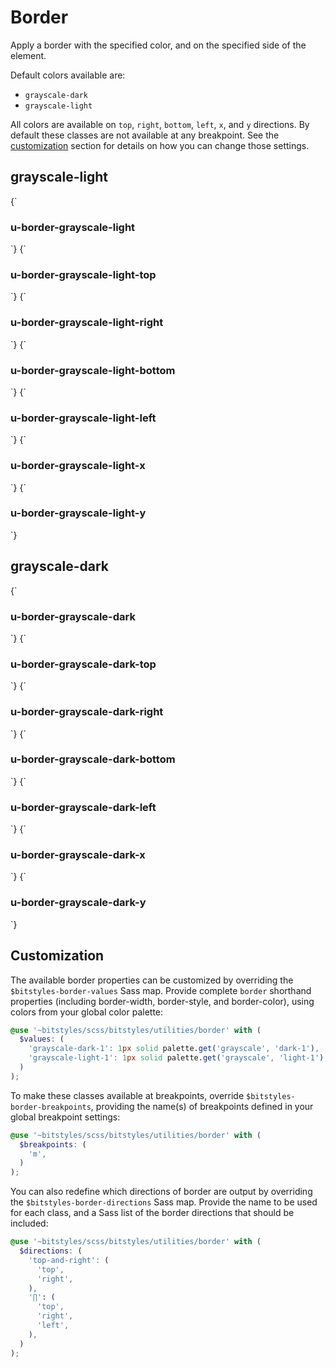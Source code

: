 
<Meta title="utilities/border" />

# Border

Apply a border with the specified color, and on the specified side of the element.

Default colors available are:

- `grayscale-dark`
- `grayscale-light`

All colors are available on `top`, `right`, `bottom`, `left`, `x`, and `y` directions. By default these classes are not available at any breakpoint. See the [customization](#customization) section for details on how you can change those settings.

## grayscale-light

<Canvas>
  <Story name="u-border-grayscale-light">
    {`
      <h3 class="u-border-grayscale-light">u-border-grayscale-light</h3>
    `}
  </Story>
  <Story name="u-border-grayscale-light-top">
    {`
      <h3 class="u-border-grayscale-light-top">u-border-grayscale-light-top</h3>
    `}
  </Story>
  <Story name="u-border-grayscale-light-right">
    {`
      <h3 class="u-border-grayscale-light-right">u-border-grayscale-light-right</h3>
    `}
  </Story>
  <Story name="u-border-grayscale-light-bottom">
    {`
      <h3 class="u-border-grayscale-light-bottom">u-border-grayscale-light-bottom</h3>
    `}
  </Story>
  <Story name="u-border-grayscale-light-left">
    {`
      <h3 class="u-border-grayscale-light-left">u-border-grayscale-light-left</h3>
    `}
  </Story>
  <Story name="u-border-grayscale-light-x">
    {`
      <h3 class="u-border-grayscale-light-x">u-border-grayscale-light-x</h3>
    `}
  </Story>
  <Story name="u-border-grayscale-light-y">
    {`
      <h3 class="u-border-grayscale-light-y">u-border-grayscale-light-y</h3>
    `}
  </Story>
</Canvas>

## grayscale-dark

<Canvas>
  <Story name="u-border-grayscale-dark">
    {`
      <h3 class="u-border-grayscale-dark">u-border-grayscale-dark</h3>
    `}
  </Story>
  <Story name="u-border-grayscale-dark-top">
    {`
      <h3 class="u-border-grayscale-dark-top">u-border-grayscale-dark-top</h3>
    `}
  </Story>
  <Story name="u-border-grayscale-dark-right">
    {`
      <h3 class="u-border-grayscale-dark-right">u-border-grayscale-dark-right</h3>
    `}
  </Story>
  <Story name="u-border-grayscale-dark-bottom">
    {`
      <h3 class="u-border-grayscale-dark-bottom">u-border-grayscale-dark-bottom</h3>
    `}
  </Story>
  <Story name="u-border-grayscale-dark-left">
    {`
      <h3 class="u-border-grayscale-dark-left">u-border-grayscale-dark-left</h3>
    `}
  </Story>
  <Story name="u-border-grayscale-dark-x">
    {`
      <h3 class="u-border-grayscale-dark-x">u-border-grayscale-dark-x</h3>
    `}
  </Story>
  <Story name="u-border-grayscale-dark-y">
    {`
      <h3 class="u-border-grayscale-dark-y">u-border-grayscale-dark-y</h3>
    `}
  </Story>
</Canvas>

## Customization

The available border properties can be customized by overriding the `$bitstyles-border-values` Sass map. Provide complete `border` shorthand properties (including border-width, border-style, and border-color), using colors from your global color palette:

```scss
@use '~bitstyles/scss/bitstyles/utilities/border' with (
  $values: (
    'grayscale-dark-1': 1px solid palette.get('grayscale', 'dark-1'),
    'grayscale-light-1': 1px solid palette.get('grayscale', 'light-1'),
  )
);
```

To make these classes available at breakpoints, override `$bitstyles-border-breakpoints`, providing the name(s) of breakpoints defined in your global breakpoint settings:

```scss
@use '~bitstyles/scss/bitstyles/utilities/border' with (
  $breakpoints: (
    'm',
  )
);
```

You can also redefine which directions of border are output by overriding the `$bitstyles-border-directions` Sass map. Provide the name to be used for each class, and a Sass list of the border directions that should be included:

```scss
@use '~bitstyles/scss/bitstyles/utilities/border' with (
  $directions: (
    'top-and-right': (
      'top',
      'right',
    ),
    '∏': (
      'top',
      'right',
      'left',
    ),
  )
);
```
